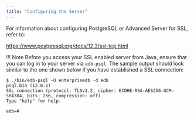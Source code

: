 ```yaml
---
title: "Configuring the Server"
---
```


<div id="configuring_the_server" class="registered_link"></div>

For information about configuring PostgreSQL or Advanced Server for SSL, refer to:

 <https://www.postgresql.org/docs/12.3/ssl-tcp.html>

!!! Note
    Before you access your SSL enabled server from Java, ensure that you can log in to your server via `edb-psql`. The sample output should look similar to the one shown below if you have established a SSL connection:

```text
$ ./bin/edb-psql -U enterprisedb -d edb
psql.bin (12.0.1)
SSL connection (protocol: TLSv1.2, cipher: ECDHE-RSA-AES256-GCM-SHA384, bits: 256, compression: off)
Type "help" for help.

edb=#
```

